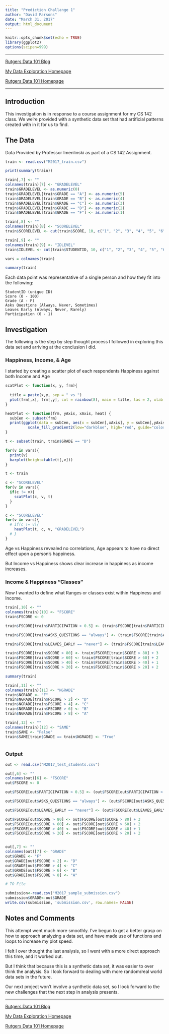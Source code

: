 ```yaml
---
title: "Prediction Challange 1"
author: "David Parsons"
date: "March 31, 2017"
output: html_document
---
```


```r
knitr::opts_chunk$set(echo = TRUE)
library(ggplot2)
options(scipen=999)
```

---

[Rutgers Data 101 Blog](http://data101.cs.rutgers.edu/?q=blog)

[My Data Exploration Homepage](home.html)

[Rutgers Data 101 Homepage](http://data101.cs.rutgers.edu/)

---

## Introduction

This investigation is in response to a course assignment for my CS 142 class. We we're provided with a synthetic data set that had artificial patterns created with in it for us to find.

## The Data

Data Provided by Professor Imenlinski as part of a CS 142 Assignment.

```r
train <- read.csv("M2017_train.csv")

print(summary(train))
```
```r
train[,7] <- ""
colnames(train)[7] <- "GRADELEVEL"
train$GRADELEVEL <- as.numeric(0)
train$GRADELEVEL[train$GRADE == "A"] <- as.numeric(5) 
train$GRADELEVEL[train$GRADE == "B"] <- as.numeric(4) 
train$GRADELEVEL[train$GRADE == "C"] <- as.numeric(3) 
train$GRADELEVEL[train$GRADE == "D"] <- as.numeric(2) 
train$GRADELEVEL[train$GRADE == "F"] <- as.numeric(1) 

train[,8] <- ""
colnames(train)[8] <- "SCORELEVEL"
train$SCORELEVEL <- cut(train$SCORE, 10, c("1", "2", "3", "4", "5", "6", "7", "8", "9", "10"))

train[,9] <- ""
colnames(train)[9] <- "IDLEVEL"
train$IDLEVEL <- cut(train$STUDENTID, 10, c("1", "2", "3", "4", "5", "6", "7", "8", "9", "10"))

vars = colnames(train)

summary(train)

```

Each data point was representative of a single person and how they fit into the following:

    StudentID (unique ID)
    Score (0 - 100)
    Grade (A - F)
    Asks Questions (Always, Never, Sometimes)
    Leaves Early (Always, Never, Rarely)
    Participation (0 - 1)


## Investigation

The following is the step by step thought process I followed in exploring this data set and arriving at the conclusion I did.

### Happiness, Income, & Age

I started by creating a scatter plot of each respondents Happiness against both Income and Age


```r

scatPlot <- function(x, y, frm){
  
  title = paste(x,y, sep = " vs ")
  plot(frm[,x], frm[,y], col = rainbow(8), main = title, las = 2, xlab = x, ylab = y)
}

heatPlot <- function(frm, yAxis, xAxis, heat) {
  subCen <- subset(frm)
  print(ggplot(data = subCen, aes(x = subCen[,xAxis], y = subCen[,yAxis]), las = 2)+ labs(x = xAxis, y = yAxis, las = 2) + geom_tile(aes(fill = subCen[,heat]))+
          scale_fill_gradient2(low="darkblue", high="red", guide="colorbar") + theme(axis.text.x = element_text(angle = 90, hjust = 1)))
}

t <- subset(train, train$GRADE == "D")

for(v in vars){
  print(v) 
  barplot(height=table(t[,v]))
}

t <- train

c <- "SCORELEVEL"
for(v in vars){
  if(c != v){
    scatPlot(c, v, t)
  }
}

c <- "SCORELEVEL"
for(v in vars){
  # if(c != v){
    heatPlot(t, c, v, "GRADELEVEL")
  # }
}

```


Age vs Happiness revealed no correlations, Age appears to have no direct effect upon a person's happiness.

But Income vs Happiness shows clear increase in happiness as income increases.

### Income & Happiness "Classes"

Now I wanted to define what Ranges or classes exist within Happiness and Income.

```r


train[,10] <- ""
colnames(train)[10] <- "FSCORE"
train$FSCORE <- 0

train$FSCORE[train$PARTICIPATION > 0.5] <- (train$FSCORE[train$PARTICIPATION > 0.5]) + 2

train$FSCORE[train$ASKS_QUESTIONS == "always"] <- (train$FSCORE[train$ASKS_QUESTIONS == "always"]) + 1

train$FSCORE[train$LEAVES_EARLY == "never"] <- (train$FSCORE[train$LEAVES_EARLY == "never"]) + 1

train$FSCORE[train$SCORE > 80] <- train$FSCORE[train$SCORE > 80] + 3
train$FSCORE[train$SCORE > 60] <- train$FSCORE[train$SCORE > 60] + 2
train$FSCORE[train$SCORE > 40] <- train$FSCORE[train$SCORE > 40] + 1
train$FSCORE[train$SCORE > 20] <- train$FSCORE[train$SCORE > 20] + 2

summary(train)

train[,11] <- ""
colnames(train)[11] <- "NGRADE"
train$NGRADE <- "F"
train$NGRADE[train$FSCORE > 2] <- "D"
train$NGRADE[train$FSCORE > 4] <- "C"
train$NGRADE[train$FSCORE > 6] <- "B"
train$NGRADE[train$FSCORE > 8] <- "A"

train[,12] <- ""
colnames(train)[12] <- "SAME"
train$SAME <- "False"
train$SAME[train$GRADE == train$NGRADE] <- "True"



```

### Output

```r
out <- read.csv("M2017_test_students.csv")

out[,6] <- ""
colnames(out)[6] <- "FSCORE"
out$FSCORE <- 0

out$FSCORE[out$PARTICIPATION > 0.5] <- (out$FSCORE[out$PARTICIPATION > 0.5]) + 2

out$FSCORE[out$ASKS_QUESTIONS == "always"] <- (out$FSCORE[out$ASKS_QUESTIONS == "always"]) + 1

out$FSCORE[out$LEAVES_EARLY == "never"] <- (out$FSCORE[out$LEAVES_EARLY == "never"]) + 1

out$FSCORE[out$SCORE > 80] <- out$FSCORE[out$SCORE > 80] + 3
out$FSCORE[out$SCORE > 60] <- out$FSCORE[out$SCORE > 60] + 2
out$FSCORE[out$SCORE > 40] <- out$FSCORE[out$SCORE > 40] + 1
out$FSCORE[out$SCORE > 20] <- out$FSCORE[out$SCORE > 20] + 2


out[,7] <- ""
colnames(out)[7] <- "GRADE"
out$GRADE <- "F"
out$GRADE[out$FSCORE > 2] <- "D"
out$GRADE[out$FSCORE > 4] <- "C"
out$GRADE[out$FSCORE > 6] <- "B"
out$GRADE[out$FSCORE > 8] <- "A"

# TO File

submission<-read.csv("M2017_sample_submission.csv")
submission$GRADE<-out$GRADE
write.csv(submission, 'submission.csv', row.names= FALSE)

```

## Notes and Comments

This attempt went much more smoothly. I've begun to get a better grasp on how to approach analyzing a data set, and have made use of functions and loops to increase my plot speed.

I felt I over thought the last analysis, so I went with a more direct approach this time, and it worked out.

But I think that because this is a synthetic data set, it was easier to over think the analysis. So I look forward to dealing with more random/real world data sets in the future.

Our next project won't involve a synthetic data set, so I look forward to the new challenges that the next step in analysis presents.

---

[Rutgers Data 101 Blog](http://data101.cs.rutgers.edu/?q=blog)

[My Data Exploration Homepage](home.html)

[Rutgers Data 101 Homepage](http://data101.cs.rutgers.edu/)